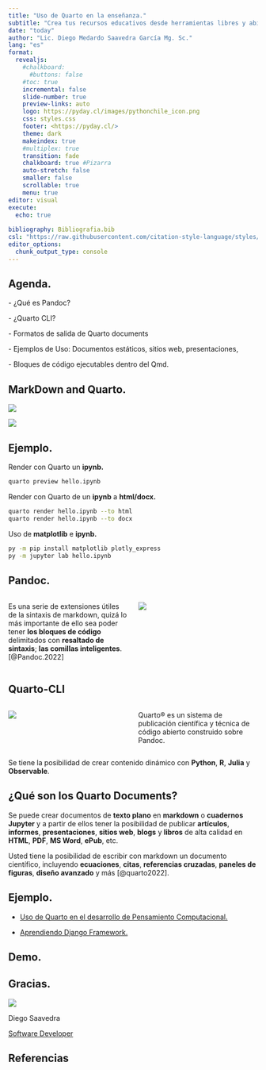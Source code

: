 ```yaml
---
title: "Uso de Quarto en la enseñanza."
subtitle: "Crea tus recursos educativos desde herramientas libres y abiertas."
date: "today"
author: "Lic. Diego Medardo Saavedra García Mg. Sc."
lang: "es"
format:
  revealjs:
    #chalkboard: 
      #buttons: false
    #toc: true
    incremental: false
    slide-number: true
    preview-links: auto
    logo: https://pyday.cl/images/pythonchile_icon.png
    css: styles.css
    footer: <https://pyday.cl/>
    theme: dark
    makeindex: true
    #multiplex: true
    transition: fade
    chalkboard: true #Pizarra
    auto-stretch: false
    smaller: false
    scrollable: true
    menu: true
editor: visual
execute: 
  echo: true
    
bibliography: Bibliografia.bib
csl: "https://raw.githubusercontent.com/citation-style-language/styles/master/apa.csl"
editor_options: 
  chunk_output_type: console
---
```


## Agenda.

\- ¿Qué es Pandoc?

\- ¿Quarto CLI?

\- Formatos de salida de Quarto documents

\- Ejemplos de Uso: Documentos estáticos, sitios web, presentaciones,

\- Bloques de código ejecutables dentro del Qmd.

## MarkDown and Quarto. {background="#43464B"}

![](images/markdown-flowchart.png){fig-align="center"}

![](images/ipynb-how-it-works.png){fig-align="center"}

## Ejemplo.

Render con Quarto un **ipynb.**

```bash

quarto preview hello.ipynb
```

Render con Quarto de un **ipynb** a **html/docx.**

```bash
quarto render hello.ipynb --to html
quarto render hello.ipynb --to docx
```

Uso de **matplotlib** e **ipynb.**

```bash
py -m pip install matplotlib plotly_express
py -m jupyter lab hello.ipynb
```

## **Pandoc**.

::: columns
::: {.column width="50%"}
Es una serie de extensiones útiles de la sintaxis de markdown, quizá lo más importante de ello sea poder tener **los bloques de código** delimitados con **resaltado de sintaxis**; **las comillas inteligentes**. [@Pandoc.2022]
:::

::: {.column width="50%"}
![](images/Workfow-for-the-generation-of-multiple-document-formats-with-Pandoc-The-markdown-MD.png){fig-align="center"}
:::
:::

## **Quarto-CLI**

::: columns
::: {.column width="50%"}
![](images/th-3231271802.jpg){fig-align="center"}
:::

::: {.column width="50%"}
Quarto® es un sistema de publicación científica y técnica de código abierto construido sobre Pandoc.
:::
:::

Se tiene la posibilidad de crear contenido dinámico con **Python**, **R**, **Julia** y **Observable**.

## ¿Qué son los Quarto Documents?

Se puede crear documentos de **texto plano** en **markdown** o **cuadernos Jupyter** y a partir de ellos tener la posibilidad de publicar **artículos**, **informes**, **presentaciones**, **sitios web**, **blogs** y **libros** de alta calidad en **HTML**, **PDF**, **MS Word**, **ePub**, etc.

Usted tiene la posibilidad de escribir con markdown un documento científico, incluyendo **ecuaciones**, **citas**, **referencias cruzadas**, **paneles de figuras**, **diseño avanzado** y más [@quarto2022].

## Ejemplo.

-   [Uso de Quarto en el desarrollo de Pensamiento Computacional.](https://5t4t1ck.github.io/Recursos-Informatica-1/#introducci%C3%B3n-al-lenguaje-de-programaci%C3%B3n-python.)

-   [Aprendiendo Django Framework.](https://5t4t1ck.github.io/Curso-de-Python-junio-2022/Frameworks/#/patr%C3%B3n-de-arquitectura.)

## Demo.

## Gracias.

![](img/img.jpg){fig-align="center"}

Diego Saavedra

[Software Developer](https://5t4t1ck.github.io/)

## Referencias

## 
